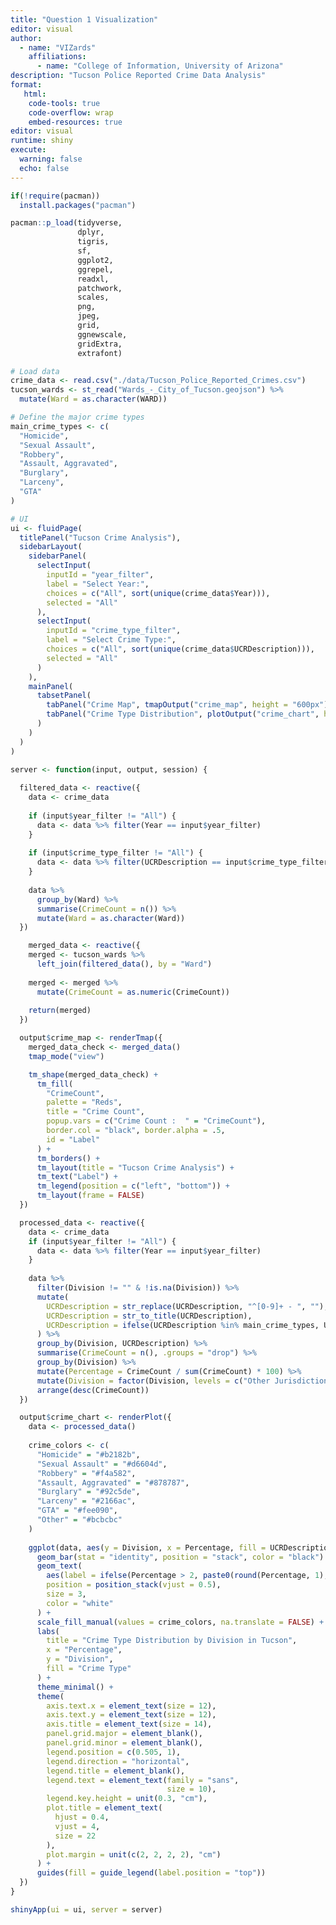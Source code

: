 ```yaml
---
title: "Question 1 Visualization"
editor: visual
author: 
  - name: "VIZards"
    affiliations:
      - name: "College of Information, University of Arizona"
description: "Tucson Police Reported Crime Data Analysis"
format:
   html:
    code-tools: true
    code-overflow: wrap
    embed-resources: true
editor: visual
runtime: shiny
execute:
  warning: false
  echo: false
---
```

```r
if(!require(pacman))
  install.packages("pacman")

pacman::p_load(tidyverse,
               dplyr,
               tigris,
               sf,
               ggplot2,
               ggrepel,
               readxl,
               patchwork,
               scales,
               png,
               jpeg,
               grid,
               ggnewscale,
               gridExtra,
               extrafont)
```

```r
# Load data
crime_data <- read.csv("./data/Tucson_Police_Reported_Crimes.csv")
tucson_wards <- st_read("Wards_-_City_of_Tucson.geojson") %>%
  mutate(Ward = as.character(WARD))

# Define the major crime types
main_crime_types <- c(
  "Homicide",
  "Sexual Assault",
  "Robbery",
  "Assault, Aggravated",
  "Burglary",
  "Larceny",
  "GTA"
)
```


```r
# UI
ui <- fluidPage(
  titlePanel("Tucson Crime Analysis"),
  sidebarLayout(
    sidebarPanel(
      selectInput(
        inputId = "year_filter",
        label = "Select Year:",
        choices = c("All", sort(unique(crime_data$Year))),
        selected = "All"
      ),
      selectInput(
        inputId = "crime_type_filter",
        label = "Select Crime Type:",
        choices = c("All", sort(unique(crime_data$UCRDescription))),
        selected = "All"
      )
    ),
    mainPanel(
      tabsetPanel(
        tabPanel("Crime Map", tmapOutput("crime_map", height = "600px")),
        tabPanel("Crime Type Distribution", plotOutput("crime_chart", height = "600px"))
      )
    )
  )
)
```


```r
server <- function(input, output, session) {
  
  filtered_data <- reactive({
    data <- crime_data
    
    if (input$year_filter != "All") {
      data <- data %>% filter(Year == input$year_filter)
    }
    
    if (input$crime_type_filter != "All") {
      data <- data %>% filter(UCRDescription == input$crime_type_filter)
    }
    
    data %>%
      group_by(Ward) %>%
      summarise(CrimeCount = n()) %>%
      mutate(Ward = as.character(Ward))
  })

    merged_data <- reactive({
    merged <- tucson_wards %>%
      left_join(filtered_data(), by = "Ward")
    
    merged <- merged %>%
      mutate(CrimeCount = as.numeric(CrimeCount)) 
    
    return(merged)
  })

  output$crime_map <- renderTmap({
    merged_data_check <- merged_data()
    tmap_mode("view")

    tm_shape(merged_data_check) +
      tm_fill(
        "CrimeCount",
        palette = "Reds",
        title = "Crime Count",
        popup.vars = c("Crime Count :  " = "CrimeCount"),        
        border.col = "black", border.alpha = .5,
        id = "Label"
      ) +
      tm_borders() +
      tm_layout(title = "Tucson Crime Analysis") +
      tm_text("Label") +
      tm_legend(position = c("left", "bottom")) +
      tm_layout(frame = FALSE)
  })

  processed_data <- reactive({
    data <- crime_data
    if (input$year_filter != "All") {
      data <- data %>% filter(Year == input$year_filter)
    }
    
    data %>%
      filter(Division != "" & !is.na(Division)) %>% 
      mutate(
        UCRDescription = str_replace(UCRDescription, "^[0-9]+ - ", ""), 
        UCRDescription = str_to_title(UCRDescription),  
        UCRDescription = ifelse(UCRDescription %in% main_crime_types, UCRDescription, "Other") 
      ) %>%
      group_by(Division, UCRDescription) %>%
      summarise(CrimeCount = n(), .groups = "drop") %>%
      group_by(Division) %>%
      mutate(Percentage = CrimeCount / sum(CrimeCount) * 100) %>%
      mutate(Division = factor(Division, levels = c("Other Jurisdiction", "Midtown", "South", "West", "East"))) %>%
      arrange(desc(CrimeCount))
  })

  output$crime_chart <- renderPlot({
    data <- processed_data()
    
    crime_colors <- c(
      "Homicide" = "#b2182b",
      "Sexual Assault" = "#d6604d",
      "Robbery" = "#f4a582",
      "Assault, Aggravated" = "#878787",
      "Burglary" = "#92c5de",
      "Larceny" = "#2166ac",
      "GTA" = "#fee090",
      "Other" = "#bcbcbc"
    )
    
    ggplot(data, aes(y = Division, x = Percentage, fill = UCRDescription)) +
      geom_bar(stat = "identity", position = "stack", color = "black") +
      geom_text(
        aes(label = ifelse(Percentage > 2, paste0(round(Percentage, 1), "%"), "")), 
        position = position_stack(vjust = 0.5),
        size = 3,
        color = "white"
      ) +
      scale_fill_manual(values = crime_colors, na.translate = FALSE) +
      labs(
        title = "Crime Type Distribution by Division in Tucson",
        x = "Percentage",
        y = "Division",
        fill = "Crime Type"
      ) +
      theme_minimal() +
      theme(
        axis.text.x = element_text(size = 12),
        axis.text.y = element_text(size = 12),
        axis.title = element_text(size = 14),
        panel.grid.major = element_blank(),
        panel.grid.minor = element_blank(),
        legend.position = c(0.505, 1),
        legend.direction = "horizontal",
        legend.title = element_blank(),
        legend.text = element_text(family = "sans", 
                                   size = 10),
        legend.key.height = unit(0.3, "cm"),
        plot.title = element_text(
          hjust = 0.4,
          vjust = 4,
          size = 22
        ),
        plot.margin = unit(c(2, 2, 2, 2), "cm")
      ) +
      guides(fill = guide_legend(label.position = "top"))
  }) 
}
```

```r
shinyApp(ui = ui, server = server)
```